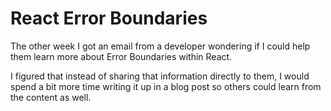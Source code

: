 # React Error Boundaries

The other week I got an email from a developer wondering if I could help them learn more about Error Boundaries within React.

I figured that instead of sharing that information directly to them, I would spend a bit more time writing it up in a blog post so others could learn from the content as well.
